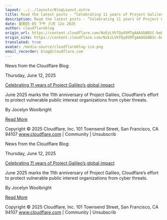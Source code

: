 ```yaml
---
layout: ../../layouts/BlogLayout.astro
title: Read the latest posts - ”Celebrating 11 years of Project Galileo’s global impact”
description: Read the latest posts - ”Celebrating 11 years of Project Galileo’s global impact”
date: 星期四 05 下午 六月 12o 2025
author: cloudflareblog
origin_url: https://content.cloudflare.com/NzEzLVhTQy05MTgAAAGbBBSC-beBORgVu19B6Kg7wdUsHR7ZE7v7FSdKIIRxUEj8eOXQ6wQkKHT6E8vLitoGlMh3MuM=
origin_site: https://content.cloudflare.com/NzEzLVhTQy05MTgAAAGbBBSC-beBORgVu19B6Kg7wdUsHR7ZE7v7FSdKIIRxUEj8eOXQ6wQkKHT6E8vLitoGlMh3MuM=
translated: true
avatar: /media-source/cloudflareblog-ico.png
email_recorder: blog@cloudflare.com
---
```



<Reference client:only="react" title="Read the latest posts - ”Celebrating 11 years of Project Galileo’s global impact”" url="https://content.cloudflare.com/NzEzLVhTQy05MTgAAAGbBBSC-beBORgVu19B6Kg7wdUsHR7ZE7v7FSdKIIRxUEj8eOXQ6wQkKHT6E8vLitoGlMh3MuM=" />

<Detail client:only="react">
	News from the Cloudflare Blog:

Thursday, June 12, 2025

[Celebrating 11 years of Project Galileo’s global impact](https://content.cloudflare.com/NzEzLVhTQy05MTgAAAGbBBSC-beBORgVu19B6Kg7wdUsHR7ZE7v7FSdKIIRxUEj8eOXQ6wQkKHT6E8vLitoGlMh3MuM=)

June 2025 marks the 11th anniversary of Project Galileo, Cloudflare’s effort to protect vulnerable public interest organizations from cyber threats.

By Jocelyn Woolbright

[Read More](https://content.cloudflare.com/NzEzLVhTQy05MTgAAAGbBBSC-beBORgVu19B6Kg7wdUsHR7ZE7v7FSdKIIRxUEj8eOXQ6wQkKHT6E8vLitoGlMh3MuM=)

Copyright © 2025 Cloudflare, Inc. 101 Townsend Street, San Francisco, CA 94107 www.cloudflare.com | Community | Unsubscrib
</Detail>

News from the Cloudflare Blog:

Thursday, June 12, 2025

[Celebrating 11 years of Project Galileo’s global impact](https://content.cloudflare.com/NzEzLVhTQy05MTgAAAGbBBSC-beBORgVu19B6Kg7wdUsHR7ZE7v7FSdKIIRxUEj8eOXQ6wQkKHT6E8vLitoGlMh3MuM=)

June 2025 marks the 11th anniversary of Project Galileo, Cloudflare’s effort to protect vulnerable public interest organizations from cyber threats.

By Jocelyn Woolbright

[Read More](https://content.cloudflare.com/NzEzLVhTQy05MTgAAAGbBBSC-beBORgVu19B6Kg7wdUsHR7ZE7v7FSdKIIRxUEj8eOXQ6wQkKHT6E8vLitoGlMh3MuM=)

Copyright © 2025 Cloudflare, Inc. 101 Townsend Street, San Francisco, CA 94107 www.cloudflare.com | Community | Unsubscrib


